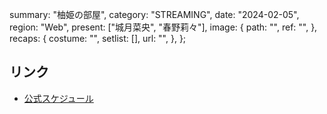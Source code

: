   summary: "柚姫の部屋",
  category: "STREAMING",
  date: "2024-02-05",
  region: "Web",
  present: ["城月菜央", "春野莉々"],
  image: {
    path: "",
    ref: "",
  },
  recaps: {
    costume: "",
    setlist: [],
    url: "",
  },
};

## リンク

- [公式スケジュール](https://takanenonadeshiko.jp/?p=1746)
